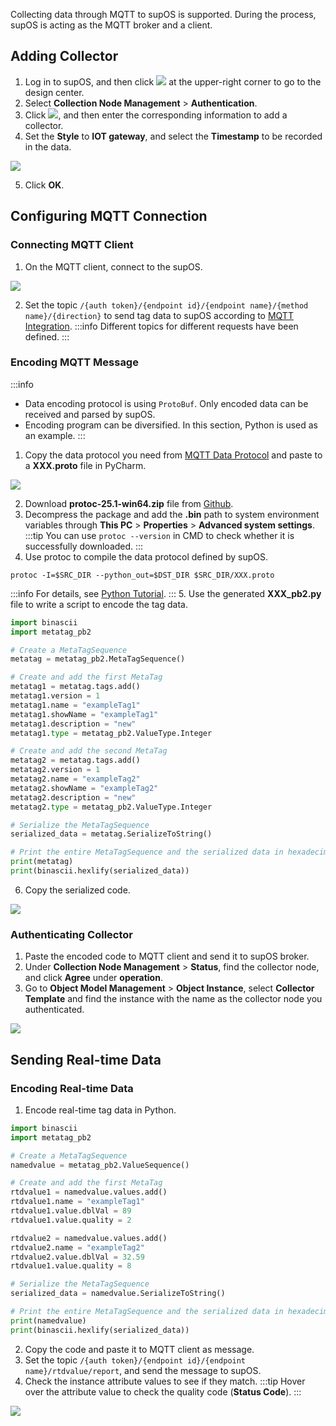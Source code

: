 Collecting data through MQTT to supOS is supported. During the process, supOS is acting as the MQTT broker and a client.

## Adding Collector
1. Log in to supOS, and then click <img src="https://wordpressfreezonex.oss-accelerate.aliyuncs.com/platform/7.png"/> at the upper-right corner to go to the design center.
2. Select **Collection Node Management** > **Authentication**.
3. Click <img src="https://wordpressfreezonex.oss-accelerate.aliyuncs.com/platform/16.png"/>, and then enter the corresponding information to add a collector.
4. Set the <strong>Style</strong> to <strong>IOT gateway</strong>, and select the <strong>Timestamp</strong> to be recorded in the data.

<img width={450} src="https://wordpressfreezonex.oss-accelerate.aliyuncs.com/4.2/demo/1.png"/>

5. Click <strong>OK</strong>.

## Configuring MQTT Connection

### Connecting MQTT Client
1. On the MQTT client, connect to the supOS.

<img width={450} src="https://wordpressfreezonex.oss-accelerate.aliyuncs.com/4.2/demo/2.png"/>

2. Set the topic `/{auth token}/{endpoint id}/{endpoint name}/{method name}/{direction}` to send tag data to supOS according to <a href="../../Data%20Integration/MQTT%20Integration">MQTT Integration</a>.
:::info
Different topics for different requests have been defined.
:::

### Encoding MQTT Message
:::info
- Data encoding protocol is using `ProtoBuf`. Only encoded data can be received and parsed by supOS.
- Encoding program can be diversified. In this section, Python is used as an example.
:::

1. Copy the data protocol you need from <a href="../../Data%20Integration/MQTT%20Data%20Protocol">MQTT Data Protocol</a> and paste to a **XXX.proto** file in PyCharm.

<img width={450} src="https://wordpressfreezonex.oss-accelerate.aliyuncs.com/4.2/demo/3.png"/>

2. Download **protoc-25.1-win64.zip** file from <a href="https://github.com/protocolbuffers/protobuf/releases">Github</a>.
3. Decompress the package and add the **.bin** path to system environment variables through **This PC** > **Properties** > **Advanced system settings**.
:::tip
You can use `protoc --version` in CMD to check whether it is successfully downloaded.
:::
4. Use protoc to compile the data protocol defined by supOS.
```
protoc -I=$SRC_DIR --python_out=$DST_DIR $SRC_DIR/XXX.proto
```
:::info
For details, see <a href="https://protobuf.dev/getting-started/pythontutorial/">Python Tutorial</a>.
:::
5. Use the generated **XXX_pb2.py** file to write a script to encode the tag data.
```python
import binascii
import metatag_pb2

# Create a MetaTagSequence
metatag = metatag_pb2.MetaTagSequence()

# Create and add the first MetaTag
metatag1 = metatag.tags.add()
metatag1.version = 1
metatag1.name = "exampleTag1"
metatag1.showName = "exampleTag1"
metatag1.description = "new"
metatag1.type = metatag_pb2.ValueType.Integer

# Create and add the second MetaTag
metatag2 = metatag.tags.add()
metatag2.version = 1
metatag2.name = "exampleTag2"
metatag2.showName = "exampleTag2"
metatag2.description = "new"
metatag2.type = metatag_pb2.ValueType.Integer

# Serialize the MetaTagSequence
serialized_data = metatag.SerializeToString()

# Print the entire MetaTagSequence and the serialized data in hexadecimal format
print(metatag)
print(binascii.hexlify(serialized_data))
```
6. Copy the serialized code.

<img width={450} src="https://wordpressfreezonex.oss-accelerate.aliyuncs.com/4.2/demo/4.png"/>

### Authenticating Collector

1. Paste the encoded code to MQTT client and send it to supOS broker.
2. Under **Collection Node Management** > **Status**, find the collector node, and click **Agree** under **operation**. 
3. Go to **Object Model Management** > **Object Instance**, select **Collector Template** and find the instance with the name as the collector node you authenticated.

<img width={450} src="https://wordpressfreezonex.oss-accelerate.aliyuncs.com/4.2/demo/5.png"/>

## Sending Real-time Data
### Encoding Real-time Data
1. Encode real-time tag data in Python.
```python
import binascii
import metatag_pb2

# Create a MetaTagSequence
namedvalue = metatag_pb2.ValueSequence()

# Create and add the first MetaTag
rtdvalue1 = namedvalue.values.add()
rtdvalue1.name = "exampleTag1"
rtdvalue1.value.dblVal = 89
rtdvalue1.value.quality = 2

rtdvalue2 = namedvalue.values.add()
rtdvalue2.name = "exampleTag2"
rtdvalue2.value.dblVal = 32.59
rtdvalue1.value.quality = 8

# Serialize the MetaTagSequence
serialized_data = namedvalue.SerializeToString()

# Print the entire MetaTagSequence and the serialized data in hexadecimal format
print(namedvalue)
print(binascii.hexlify(serialized_data))
```
2. Copy the code and paste it to MQTT client as message.
3. Set the topic `/{auth token}/{endpoint id}/{endpoint name}/rtdvalue/report`, and send the message to supOS.
4. Check the instance attribute values to see if they match.
:::tip
Hover over the attribute value to check the quality code (**Status Code**).
:::

<img width={450} src="https://wordpressfreezonex.oss-accelerate.aliyuncs.com/4.2/demo/6.png"/>

